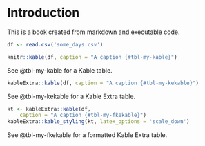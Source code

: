 # Introduction

This is a book created from markdown and executable code.

```r
df <- read.csv('some_days.csv')
```

```r
knitr::kable(df, caption = "A caption {#tbl-my-kable}")
```

See @tbl-my-kable for a Kable table.

```r
kableExtra::kable(df, caption = "A caption {#tbl-my-kekable}")
```

See @tbl-my-kekable for a Kable Extra table.

```r
kt <- kableExtra::kable(df,
    caption = "A caption {#tbl-my-fkekable}")
kableExtra::kable_styling(kt, latex_options = 'scale_down')
```

See @tbl-my-fkekable for a formatted Kable Extra table.
